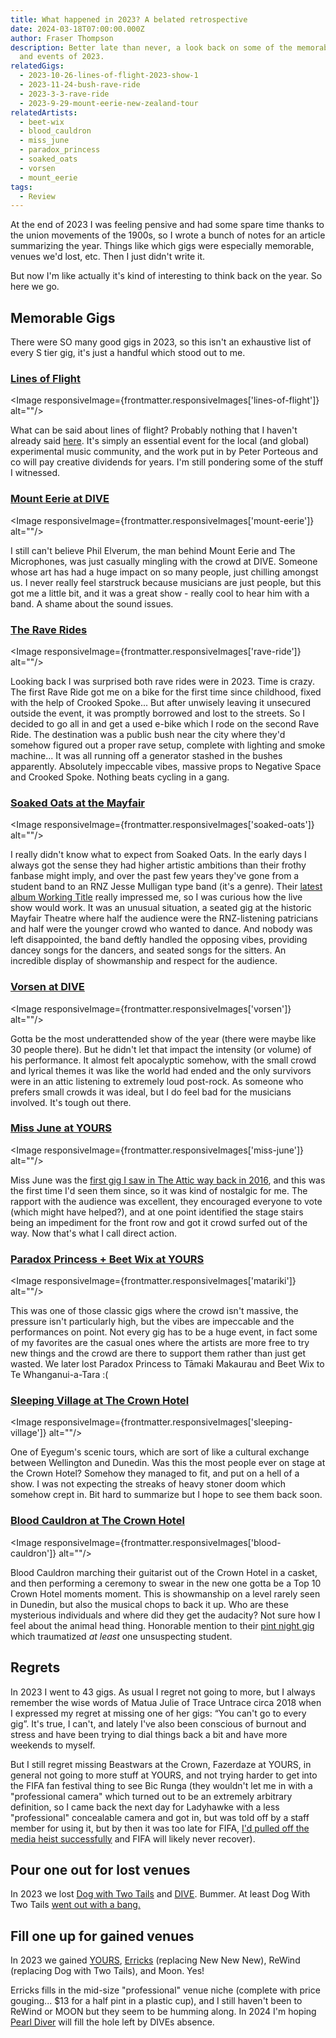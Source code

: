 ```yaml
---
title: What happened in 2023? A belated retrospective
date: 2024-03-18T07:00:00.000Z
author: Fraser Thompson
description: Better late than never, a look back on some of the memorable gigs
  and events of 2023.
relatedGigs:
  - 2023-10-26-lines-of-flight-2023-show-1
  - 2023-11-24-bush-rave-ride
  - 2023-3-3-rave-ride
  - 2023-9-29-mount-eerie-new-zealand-tour
relatedArtists:
  - beet-wix
  - blood_cauldron
  - miss_june
  - paradox_princess
  - soaked_oats
  - vorsen
  - mount_eerie
tags:
  - Review
---
```



At the end of 2023 I was feeling pensive and had some spare time thanks to the union movements of the 1900s, so I wrote a bunch of notes for an article summarizing the year. Things like which gigs were especially memorable, venues we'd lost, etc. Then I just didn't write it.

But now I'm like actually it's kind of interesting to think back on the year. So here we go.

## Memorable Gigs

There were SO many good gigs in 2023, so this isn't an exhaustive list of every S tier gig, it's just a handful which stood out to me.

### [Lines of Flight](/gigs/lines-of-flight-2023-show-1/)

<Image responsiveImage={frontmatter.responsiveImages['lines-of-flight']} alt=""/>

What can be said about lines of flight? Probably nothing that I haven't already said [here](/blog/lines_of_flight_2023_belated_retrospective/). It's simply an essential event for the local (and global) experimental music community, and the work put in by Peter Porteous and co will pay creative dividends for years. I'm still pondering some of the stuff I witnessed.

### [Mount Eerie at DIVE](/gigs/mount-eerie-new-zealand-tour/)

<Image responsiveImage={frontmatter.responsiveImages['mount-eerie']} alt=""/>

I still can't believe Phil Elverum, the man behind Mount Eerie and The Microphones, was just casually mingling with the crowd at DIVE. Someone whose art has had a huge impact on so many people, just chilling amongst us. I never really feel starstruck because musicians are just people, but this got me a little bit, and it was a great show - really cool to hear him with a band. A shame about the sound issues.

### [The Rave Rides](/gigs/rave-ride/)

<Image responsiveImage={frontmatter.responsiveImages['rave-ride']} alt=""/>

Looking back I was surprised both rave rides were in 2023. Time is crazy. The first Rave Ride got me on a bike for the first time since childhood, fixed with the help of Crooked Spoke... But after unwisely leaving it unsecured outside the event, it was promptly borrowed and lost to the streets. So I decided to go all in and get a used e-bike which I rode on the second Rave Ride. The destination was a public bush near the city where they'd somehow figured out a proper rave setup, complete with lighting and smoke machine... It was all running off a generator stashed in the bushes apparently. Absolutely impeccable vibes, massive props to Negative Space and Crooked Spoke. Nothing beats cycling in a gang.

### [Soaked Oats at the Mayfair](/gigs/soaked-oats-working-title-tour/)

<Image responsiveImage={frontmatter.responsiveImages['soaked-oats']} alt=""/>

I really didn't know what to expect from Soaked Oats. In the early days I always got the sense they had higher artistic ambitions than their frothy fanbase might imply, and over the past few years they've gone from a student band to an RNZ Jesse Mulligan type band (it's a genre). Their [latest album Working Title](https://soakedoats.bandcamp.com/album/working-title) really impressed me, so I was curious how the live show would work. It was an unusual situation, a seated gig at the historic Mayfair Theatre where half the audience were the RNZ-listening patricians and half were the younger crowd who wanted to dance. And nobody was left disappointed, the band deftly handled the opposing vibes, providing dancey songs for the dancers, and seated songs for the sitters. An incredible display of showmanship and respect for the audience.

### [Vorsen at DIVE](/gigs/vorsen-a-world-on-fire-tour-2023/)

<Image responsiveImage={frontmatter.responsiveImages['vorsen']} alt=""/>

Gotta be the most underattended show of the year (there were maybe like 30 people there). But he didn't let that impact the intensity (or volume) of his performance. It almost felt apocalyptic somehow, with the small crowd and lyrical themes it was like the world had ended and the only survivors were in an attic listening to extremely loud post-rock. As someone who prefers small crowds it was ideal, but I do feel bad for the musicians involved. It's tough out there.

### [Miss June at YOURS](/gigs/miss-june-mle-single-release-tour/)

<Image responsiveImage={frontmatter.responsiveImages['miss-june']} alt=""/>

Miss June was the [first gig I saw in The Attic way back in 2016](/gigs/miss-june-x-astro-children-tour-dunedin-with-tongueflower-and-lucy-hunter/), and this was the first time I'd seen them since, so it was kind of nostalgic for me. The rapport with the audience was excellent, they encouraged everyone to vote (which might have helped?), and at one point identified the stage stairs being an impediment for the front row and got it crowd surfed out of the way. Now that's what I call direct action.

### [Paradox Princess + Beet Wix at YOURS](/gigs/matariki-gig/)

<Image responsiveImage={frontmatter.responsiveImages['matariki']} alt=""/>

This was one of those classic gigs where the crowd isn't massive, the pressure isn't particularly high, but the vibes are impeccable and the performances on point. Not every gig has to be a huge event, in fact some of my favorites are the casual ones where the artists are more free to try new things and the crowd are there to support them rather than just get wasted. We later lost Paradox Princess to Tāmaki Makaurau and Beet Wix to Te Whanganui-a-Tara :(

### [Sleeping Village at The Crown Hotel](/gigs/eyegum-scenic-tours-3/)

<Image responsiveImage={frontmatter.responsiveImages['sleeping-village']} alt=""/>

One of Eyegum's scenic tours, which are sort of like a cultural exchange between Wellington and Dunedin. Was this the most people ever on stage at the Crown Hotel? Somehow they managed to fit, and put on a hell of a show. I was not expecting the streaks of heavy stoner doom which somehow crept in. Bit hard to summarize but I hope to see them back soon.

### [Blood Cauldron at The Crown Hotel](/gigs/winters-requiem/)

<Image responsiveImage={frontmatter.responsiveImages['blood-cauldron']} alt=""/>

Blood Cauldron marching their guitarist out of the Crown Hotel in a casket, and then performing a ceremony to swear in the new one gotta be a Top 10 Crown Hotel moments moment. This is showmanship on a level rarely seen in Dunedin, but also the musical chops to back it up. Who are these mysterious individuals and where did they get the audacity? Not sure how I feel about the animal head thing. Honorable mention to their [pint night gig](/gigs/heavy-pint-night/) which traumatized *at least* one unsuspecting student.

## Regrets

In 2023 I went to 43 gigs. As usual I regret not going to more, but I always remember the wise words of Matua Julie of Trace Untrace circa 2018 when I expressed my regret at missing one of her gigs: “You can't go to every gig”. It's true, I can't, and lately I've also been conscious of burnout and stress and have been trying to dial things back a bit and have more weekends to myself.

But I still regret missing Beastwars at the Crown, Fazerdaze at YOURS, in general not going to more stuff at YOURS, and not trying harder to get into the FIFA fan festival thing to see Bic Runga (they wouldn't let me in with a "professional camera" which turned out to be an extremely arbitrary definition, so I came back the next day for Ladyhawke with a less "professional" concealable camera and got in, but was told off by a staff member for using it, but by then it was too late for FIFA, [I'd pulled off the media heist successfully](/gigs/fifa-fan-festival/) and FIFA will likely never recover).

## Pour one out for lost venues

In 2023 we lost [Dog with Two Tails](/venues/dog_with_two_tails/) and [DIVE](/venues/dive/). Bummer. At least Dog With Two Tails [went out with a bang.](/gigs/dogfest---the-final-goodbye/)

## Fill one up for gained venues

In 2023 we gained [YOURS](/venues/yours/), [Erricks](/venues/erricks/) (replacing New New New), ReWind (replacing Dog with Two Tails), and Moon. Yes!

Erricks fills in the mid-size "professional" venue niche (complete with price gouging... $13 for a half pint in a plastic cup), and I still haven't been to ReWind or MOON but they seem to be humming along. In 2024 I'm hoping [Pearl Diver](/venues/pearl_diver/) will fill the hole left by DIVEs absence.
